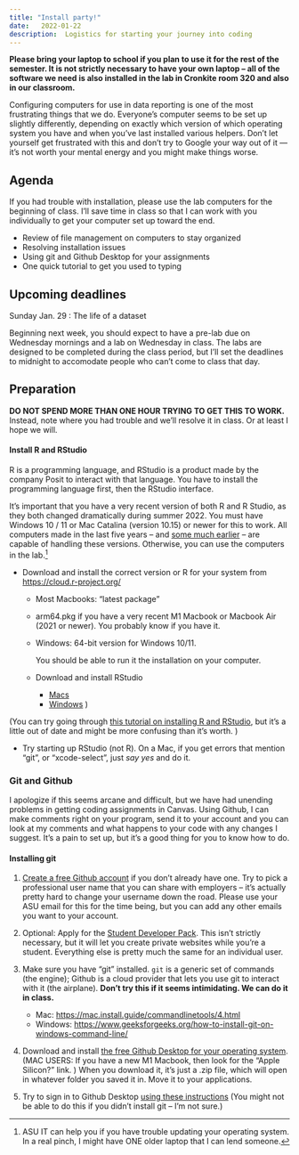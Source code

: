 ```yaml
---
title: "Install party!"
date:   2022-01-22
description:  Logistics for starting your journey into coding
--- 
```


**Please bring your laptop to school if you plan to use it for the rest of the semester. It is not strictly necessary to have your own laptop -- all of the software we need is also installed in the lab in Cronkite room 320 and also in our classroom.**

Configuring computers for use in data reporting is one of the most frustrating things that we do. Everyone's computer seems to be set up slightly differently, depending on exactly which version of which operating system you have and when you've last installed various helpers. Don't let yourself get frustrated with this and don't try to Google your way out of it --- it's not worth your mental energy and you might make things worse.  


## Agenda

If you had trouble with installation, please use the lab computers for the beginning of class. I'll save time in class so that I can work with you individually to get your computer set up toward the end. 

* Review of file management on computers to stay organized
* Resolving installation issues 
* Using git and Github Desktop for your assignments
* One quick tutorial to get you used to typing

## Upcoming deadlines

[Sunday Jan. 29]{.sked-dates} : The life of a dataset

Beginning next week, you should expect to have a pre-lab due on Wednesday mornings and a lab on Wednesday in class. The labs are designed to be completed during the class period, but I'll set the deadlines to midnight to accomodate people who can't come to class that day. 

## Preparation

 **DO NOT SPEND MORE THAN ONE HOUR TRYING TO GET THIS TO WORK.** Instead, note where you had trouble and we'll resolve it in class. Or at least I hope we will. 

#### Install R and RStudio

R is a programming language, and RStudio is a product made by the company Posit to interact with that language. You have to install the programming language first, then the RStudio interface.

It's important that you have a very recent version of both R and R Studio, as they both changed dramatically during summer 2022. You must have Windows 10 / 11 or Mac Catalina (version 10.15) or newer for this to work. All computers made in the last five years -- and [some much earlier](https://support.apple.com/en-us/HT210222) -- are capable of handling these versions. Otherwise, you can use the computers in the lab.^[ASU IT can help you if you have trouble updating your operating system. In a real pinch, I might have ONE older laptop that I can lend someone.]

* Download and install the correct version or R for your system from <https://cloud.r-project.org/> 
    * Most Macbooks:  "latest package" 
    * arm64.pkg if you have a very recent M1 Macbook or Macbook Air (2021 or newer). You probably know if you have it. 
    * Windows: 64-bit version for Windows 10/11. 
        
        You should be able to run it the installation on your computer. 

  * Download and install RStudio 
    * [Macs](https://download1.rstudio.org/desktop/macos/RStudio-2022.07.2-576.dmg) 
    * [Windows](https://download1.rstudio.org/desktop/windows/RStudio-2022.07.2-576.exe) )

(You can try going through   [this tutorial on installing R and RStudio](https://learnr-examples.shinyapps.io/ex-setup-r/#section-welcome), but it's a little out of date and might be more confusing than it's worth. )
  
* Try starting up RStudio (not R). On a Mac, if you get errors that mention "git", or "xcode-select", just *say yes* and do it. 


### Git and Github 

I apologize if this seems arcane and difficult, but we have had unending problems in getting coding assignments in Canvas. Using Github, I can make comments right on your program, send it to your account and you can look at my comments and what happens to your code with any changes I suggest. It's a pain to set up, but it's a good thing for you to know how to do. 

#### Installing git

1. [Create a free Github account](https://github.com/join) if you don't already have one. Try to pick a professional user name that you can share with employers -- it's actually pretty hard to change your username down the road. Please use your ASU email for this for the time being, but you can add any other emails you want to your account.  

2. Optional: Apply for the [Student Developer Pack](https://education.github.com/discount_requests/pack_application). This isn't strictly necessary, but it will let you create private websites while you're a student. Everything else is pretty much the same for an individual user. 

3. Make sure you have "git" installed. `git` is a generic set of commands (the engine); Github is a cloud provider that lets you use git to interact with it (the airplane). **Don't try this if it seems intimidating. We can do it in class.**
    * Mac: <https://mac.install.guide/commandlinetools/4.html>
    * Windows: <https://www.geeksforgeeks.org/how-to-install-git-on-windows-command-line/>  

4. Download and install [the free Github Desktop for your operating system](https://desktop.github.com/). (MAC USERS: If you have a new M1 Macbook, then look for the "Apple Silicon?" link. ) When you download it, it's just a .zip file, which will open in whatever folder you saved it in. Move it to your applications. 

5. Try to sign in to Github Desktop [using these instructions](https://docs.github.com/en/desktop/installing-and-configuring-github-desktop/installing-and-authenticating-to-github-desktop/authenticating-to-github) (You might not be able to do this if you didn't install git -- I'm not sure.)
 